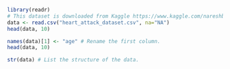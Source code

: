 ```r
library(readr)
# This dataset is downloaded from Kaggle https://www.kaggle.com/nareshbhat/health-care-data-set-on-heart-attack-possibility and it will be used for heart attack prediction."
data <- read.csv("heart_attack_dataset.csv", na="NA")
head(data, 10)
```


```r
names(data)[1] <- "age" # Rename the first column.
head(data, 10)
```

```r
str(data) # List the structure of the data.
```


